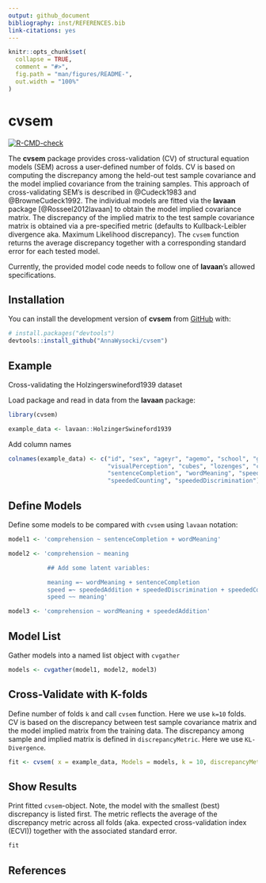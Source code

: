 ```yaml
---
output: github_document
bibliography: inst/REFERENCES.bib
link-citations: yes
---
```


<!-- README.md is generated from README.Rmd. Please edit that file -->

```r
knitr::opts_chunk$set(
  collapse = TRUE,
  comment = "#>",
  fig.path = "man/figures/README-",
  out.width = "100%"
)
```

# cvsem

<!-- badges: start -->
[![R-CMD-check](https://github.com/AnnaWysocki/cvsem/actions/workflows/r.yml/badge.svg)](https://github.com/AnnaWysocki/cvsem/actions/workflows/r.yml)
<!-- badges: end -->

The **cvsem** package provides cross-validation (CV) of structural equation models (SEM) across a user-defined number of folds. CV is based on computing the discrepancy among the held-out test sample covariance and the model implied covariance from the training samples. This approach of cross-validating SEM's is described in @Cudeck1983 and @BrowneCudeck1992. The individual models are fitted via the **lavaan** package [@Rosseel2012lavaan] to obtain the model implied covariance matrix. The discrepancy of the implied matrix to the test sample covariance matrix is obtained via a pre-specified metric (defaults to Kullback-Leibler divergence aka. Maximum Likelihood discrepancy). The `cvsem` function returns the average discrepancy together with a corresponding standard error for each tested model.

Currently, the provided model code needs to follow one of **lavaan**'s allowed specifications. 

## Installation

You can install the development version of **cvsem** from [GitHub](https://github.com/) with:

``` r
# install.packages("devtools")
devtools::install_github("AnnaWysocki/cvsem")
```

## Example

Cross-validating the Holzingerswineford1939 dataset

Load package and read in data from the **lavaan** package:
```r
library(cvsem)

example_data <- lavaan::HolzingerSwineford1939
```

Add column names
```r
colnames(example_data) <- c("id", "sex", "ageyr", "agemo", "school", "grade",
                            "visualPerception", "cubes", "lozenges", "comprehension",
                            "sentenceCompletion", "wordMeaning", "speededAddition",
                            "speededCounting", "speededDiscrimination")
```

## Define Models
Define some models to be compared with `cvsem` using `lavaan` notation:
```r
model1 <- 'comprehension ~ sentenceCompletion + wordMeaning'

model2 <- 'comprehension ~ meaning

           ## Add some latent variables:

           meaning =~ wordMeaning + sentenceCompletion
           speed =~ speededAddition + speededDiscrimination + speededCounting
           speed ~~ meaning'

model3 <- 'comprehension ~ wordMeaning + speededAddition'
```

## Model List
Gather models into a named list object with `cvgather`
```r
models <- cvgather(model1, model2, model3)
```

## Cross-Validate with K-folds
Define number of folds `k` and call `cvsem` function. 
Here we use `k=10` folds. CV is based on the discrepancy between test sample covariance matrix and the model implied matrix from the training data. The discrepancy among sample and implied matrix is defined in `discrepancyMetric`. Here we use `KL-Divergence`. 
```r
fit <- cvsem( x = example_data, Models = models, k = 10, discrepancyMetric = "KL-Divergence")
```

## Show Results
Print fitted `cvsem`-object. Note, the model with the smallest (best) discrepancy is listed first. The metric reflects the average of the discrepancy metric across all folds (aka. expected cross-validation index (ECVI)) together with the associated standard error. 
```r
fit
```

## References

<!-- What is special about using `README.Rmd` instead of just `README.md`? You can include R chunks like so: -->

<!-- ```{r cars} -->
<!-- summary(cars) -->
<!-- ``` -->

<!-- You'll still need to render `README.Rmd` regularly, to keep `README.md` up-to-date. `devtools::build_readme()` is handy for this. You could also use GitHub Actions to re-render `README.Rmd` every time you push. An example workflow can be found here: <https://github.com/r-lib/actions/tree/v1/examples>. -->

<!-- You can also embed plots, for example: -->

<!-- ```{r pressure, echo = FALSE} -->
<!-- plot(pressure) -->
<!-- ``` -->

<!-- In that case, don't forget to commit and push the resulting figure files, so they display on GitHub and CRAN. -->
